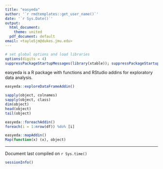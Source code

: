 ```yaml
---
title: "easyeda"
author: '`r rmdtemplates::get_user_name()`'
date: '`r Sys.Date()`'
output:
  html_document:
    theme: united
  pdf_document: default
email: <taylo5jm@dukes.jmu.edu>
---
```


```r
# set global options and load libraries
options(digits = 4)
suppressPackageStartupMessages(library(xtable)); suppressPackageStartupMessages(library(magrittr));
```

easyeda is a R package with functions and RStudio addins for exploratory data analysis. 

```r
easyeda::exploreDataFrameAddin()
```

```r
sapply(object, colnames)
sapply(object, class)
dim(object)
head(object)
tail(object)
```

```r
easyeda::foreachAddin()
foreach(i = 1:nrow(df)) %do% [i]
```

```r
easyeda::mapAddin()
Map(function(x) (x), object)
```









------------------------------------------  

\newpage  


Document last compiled on `r Sys.time()`
```r
sessionInfo()
```

